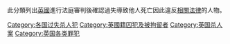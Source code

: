 {{Catnav|罪犯|各國罪犯|英國罪犯|英國各類罪犯}}
{{Catnav|犯罪|犯罪相關人物|犯罪嫌疑人|在罪案中被指控的人物|依被判罪名劃分的人物|過失殺人犯|各國過失殺人犯}}
此分類列出[[英國|英國]]進行法庭審判後確認過失導致他人死亡因此違反[[過失致死罪|相關法律]]的人物。
{{DEFAULTSORT:U}}
[[Category:各国过失杀人犯|Category:各国过失杀人犯]]
[[Category:英國籍囚犯及被拘留者|Category:英國籍囚犯及被拘留者]]
[[Category:英国杀人案|Category:英国杀人案]]
[[Category:英国各类罪犯|Category:英国各类罪犯]]
